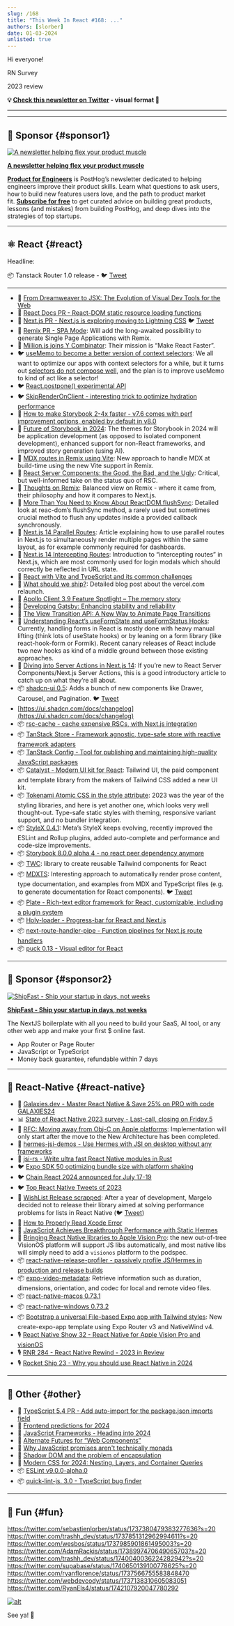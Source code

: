 ```yaml
---
slug: /168
title: "This Week In React #168: ..."
authors: [slorber]
date: 01-03-2024
unlisted: true
---
```


Hi everyone!

RN Survey

2023 review

<!-- truncate -->

**💡 [Check this newsletter on Twitter](https://slo.im/thread) - visual format 🎨**

---


<Support />

---

## 💸 Sponsor {#sponsor1}

[![A newsletter helping flex your product muscle](/emails/issues/168/posthog.png)](https://newsletter.posthog.com/?utm_source=twir&utm_campaign=twir)

**[A newsletter helping flex your product muscle](https://newsletter.posthog.com/?utm_source=twir&utm_campaign=twir)**

[**Product for Engineers**](https://newsletter.posthog.com/?utm_source=twir&utm_campaign=twir) is PostHog’s newsletter dedicated to helping engineers improve their product skills. Learn what questions to ask users, how to build new features users love, and the path to product market fit. [**Subscribe for free**](https://newsletter.posthog.com/?utm_source=twir&utm_campaign=twir) to get curated advice on building great products, lessons (and mistakes) from building PostHog, and deep dives into the strategies of top startups.

---

## ⚛️ React {#react}

Headline:

📦 Tanstack Router 1.0 release - 🐦 [Tweet](https://twitter.com/tannerlinsley/status/1738709130213560497)

---

- 💸 [From Dreamweaver to JSX: The Evolution of Visual Dev Tools for the Web](https://mightymeld.com/blog/browser-dev-tools-understand-code?utm_source=thisweekinreact&utm_medium=newsletter&utm_campaign=link1)
- 👀 [React Docs PR - React-DOM static resource loading functions](https://github.com/reactjs/react.dev/pull/6459)
- 👀 [Next.js PR - Next.js is exploring moving to Lightning CSS](https://github.com/vercel/next.js/pull/58712) 🐦 [Tweet](https://twitter.com/leeerob/status/1740124461683409042)
- 👀 [Remix PR - SPA Mode](https://github.com/remix-run/remix/pull/8338): Will add the long-awaited possibility to generate Single Page Applications with Remix.
- 👀 [Million.js joins Y Combinator](https://twitter.com/aidenybai/status/1737929698221682789): Their mission is “Make React Faster”.
- 🐦 [useMemo to become a better version of context selectors](https://twitter.com/sebastienlorber/status/1741218919732429108): We all want to optimize our apps with context selectors for a while, but it turns out [selectors do not compose well](https://twitter.com/dan_abramov2/status/1741200483862151663), and the plan is to improve useMemo to kind of act like a selector!
- 🐦 [React.postpone() experimental API](https://twitter.com/sebastienlorber/status/1741180119975182770)
- 🐦 [SkipRenderOnClient - interesting trick to optimize hydration performance](https://twitter.com/sebastienlorber/status/1742528219318738955)
- 📜 [How to make Storybook 2-4x faster - v7.6 comes with perf improvement options, enabled by default in v8.0](https://storybook.js.org/blog/optimize-storybook-7-6/)
- 📜 [Future of Storybook in 2024](https://storybook.js.org/blog/future-of-storybook-2024/): The themes for Storybook in 2024 will be application development (as opposed to isolated component development), enhanced support for non-React frameworks, and improved story generation (using AI).
- 📜 [MDX routes in Remix using Vite](https://remix-blog-mdx.fly.dev/): New approach to handle MDX at build-time using the new Vite support in Remix.
- 📜 [React Server Components: the Good, the Bad, and the Ugly](https://www.mayank.co/blog/react-server-components/): Critical, but well-informed take on the status quo of RSC.
- 📜 [Thoughts on Remix](https://www.viget.com/articles/thoughts-on-remix/): Balanced view on Remix - where it came from, their philosophy and how it compares to Next.js.
- 📜 [More Than You Need to Know About ReactDOM.­flushSync](https://julesblom.com/writing/flushsync): Detailed look at reac-dom’s flushSync method, a rarely used but sometimes crucial method to flush any updates inside a provided callback synchronously.
- 📜 [Next.js 14 Parallel Routes](https://www.builder.io/blog/nextjs-14-parallel-routes): Article explaining how to use parallel routes in Next.js to simultaneously render multiple pages within the same layout, as for example commonly required for dashboards.
- 📜 [Next.js 14 Intercepting Routes](https://www.builder.io/blog/nextjs-14-intercepting-routes): Introduction to “intercepting routes” in Next.js, which are most commonly used for login modals which should correctly be reflected in URL state.
- 📜 [React with Vite and TypeScript and its common challenges](https://wanago.io/2023/12/25/react-vite-typescript/)
- 📜 [What should we ship?](https://rauno.me/craft/vercel): Detailed blog post about the vercel.com relaunch.
- 📜 [Apollo Client 3.9 Feature Spotlight – The memory story](https://www.apollographql.com/blog/apollo-3-9-beta-feature-spotlight-the-memory-story)
- 📜 [Developing Gatsby: Enhancing stability and reliability](https://www.netlify.com/blog/developing-gatsby-enhancing-stability-and-reliability/)
- 📜 [The View Transition API: A New Way to Animate Page Transitions](https://marmelab.com/blog/2023/12/21/view-transitions.html)
- 📜 [Understanding React’s useFormState and useFormStatus Hooks](https://blog.logrocket.com/understanding-react-useformstate-useformstatus-hooks/): Currently, handling forms in React is mostly done with heavy manual lifting (think lots of useState hooks) or by leaning on a form library (like react-hook-form or Formik). Recent canary releases of React include two new hooks as kind of a middle ground between those existing approaches.
- 📜 [Diving into Server Actions in Next.js 14](https://blog.logrocket.com/diving-into-server-actions-next-js-14/): If you’re new to React Server Components/Next.js Server Actions, this is a good introductory article to catch up on what they’re all about.
- 📦 [shadcn-ui 0.5](https://github.com/shadcn-ui/ui/releases/tag/shadcn-ui%400.5.0): Adds a bunch of new components like Drawer, Carousel, and Pagination. 🐦 [Tweet](https://twitter.com/shadcn/status/1738283281424982488)
- [https://ui.shadcn.com/docs/changelog](https://ui.shadcn.com/docs/changelog)
- 📦 [rsc-cache - cache expensive RSCs, with Next.js integration](https://github.com/fredkiss3/rsc-cache)
- 📦 [TanStack Store - Framework agnostic, type-safe store with reactive framework adapters](https://tanstack.com/store/latest)
- 📦 [TanStack Config - Tool for publishing and maintaining high-quality JavaScript packages](https://github.com/TanStack/config)
- 📦 [Catalyst - Modern UI kit for React](https://tailwindcss.com/blog/introducing-catalyst): Tailwind UI, the paid component and template library from the makers of Tailwind CSS added a new UI kit.
- 📦 [Tokenami Atomic CSS in the style attribute](https://github.com/tokenami/tokenami): 2023 was the year of the styling libraries, and here is yet another one, which looks very well thought-out. Type-safe static styles with theming, responsive variant support, and no bundler integration.
- 📦 [StyleX 0.4.1](https://stylexjs.com/blog/v0.4.1): Meta’s StyleX keeps evolving, recently improved the ESLint and Rollup plugins, added auto-complete and performance and code-size improvements.
- 📦 [Storybook 8.0.0 alpha 4 - no react peer dependency anymore](https://github.com/storybookjs/storybook/releases/tag/v8.0.0-alpha.4)
- 📦 [TWC](https://react-twc.vercel.app/): library to create reusable Tailwind components for React
- 📦 [MDXTS](https://www.mdxts.dev/): Interesting approach to automatically render prose content, type documentation, and examples from MDX and TypeScript files (e.g. to generate documentation for React components). 🐦 [Tweet](https://twitter.com/souporserious/status/1738878942260699231)
- 📦 [Plate - Rich-text editor framework for React, customizable, including a plugin system](https://platejs.org/)
- 📦 [Holy-loader - Progress-bar for React and Next.js](https://github.com/tomcru/holy-loader)
- 📦 [next-route-handler-pipe - Function pipelines for Next.js route handlers](https://github.com/KolbySisk/next-route-handler-pipe)
- 📦 [puck 0.13 - Visual editor for React](https://github.com/measuredco/puck)

<SubscribeFormEmbed placement="middle" />

---

## 💸 Sponsor {#sponsor2}

[![ShipFast - Ship your startup in days, not weeks](/emails/issues/168/shipfast.jpg)](https://shipfa.st/?via=twir)

**[ShipFast - Ship your startup in days, not weeks](https://shipfa.st/?via=twir)**

The NextJS boilerplate with all you need to build your SaaS, AI tool, or any other web app and make your first $ online fast.

- App Router or Page Router
- JavaScript or TypeScript
- Money back guarantee, refundable within 7 days

---

## 📱 React-Native {#react-native}

- 💸 [Galaxies.dev - Master React Native & Save 25% on PRO with code GALAXIES24](https://galaxies.dev?utm_source=thisweekinreact.com)
- 📊 [State of React Native 2023 survey - Last-call, closing on Friday 5](https://stateofreactnative.com/)
- 👀 [RFC: Moving away from Obj-C on Apple platforms](https://github.com/react-native-community/discussions-and-proposals/pull/747): Implementation will only start after the move to the New Architecture has been completed.
- 👀 [hermes-jsi-demos - Use Hermes with JSI on desktop without any frameworks](https://github.com/tmikov/hermes-jsi-demos)
- 👀 [jsi-rs - Write ultra fast React Native modules in Rust](https://github.com/laptou/jsi-rs/)
- 🐦 [Expo SDK 50 optimizing bundle size with platform shaking](https://twitter.com/Baconbrix/status/1740487401414275120)
- 🐦 [Chain React 2024 announced for July 17-19](https://twitter.com/ChainReactConf/status/1737578373415928100)
- 🐦 [Top React Native Tweets of 2023](https://twitter.com/infinite_red/status/1737890233201623526)
- 📜 [WishList Release scrapped](https://margelo.notion.site/WishList-Summit-b20c24d1f0da4889a0513dfa929be5ed): After a year of development, Margelo decided not to release their library aimed at solving performance problems for lists in React Native (🐦 [Tweet](https://twitter.com/margelo_io/status/1737808611101888601))
- 📜 [How to Properly Read Xcode Error](https://levelup.gitconnected.com/how-to-properly-read-xcode-error-7b979692333d)
- 📜 [JavaScript Achieves Breakthrough Performance with Static Hermes](https://medium.com/@elves.silva.vieira/javascript-achieves-breakthrough-performance-with-static-hermes-6286b0ac8ef7)
- 📜 [Bringing React Native libraries to Apple Vision Pro](https://www.oskarkwasniewski.dev/blog/bringing-react-native-libraries-to-apple-vision-pro): the new out-of-tree VisionOS platform will support JS libs automatically, and most native libs will simply need to add a `visionos` platform to the podspec.
- 📦 [react-native-release-profiler - passively profile JS/Hermes in production and release builds](https://github.com/margelo/react-native-release-profiler)
- 📦 [expo-video-metadata](https://github.com/hirbod/expo-video-metadata): Retrieve information such as duration, dimensions, orientation, and codec for local and remote video files.
- 📦 [react-native-macos 0.73.1](https://www.npmjs.com/package/react-native-macos/v/0.73.1)
- 📦 [react-native-windows 0.73.2](https://github.com/microsoft/react-native-windows/releases/tag/react-native-windows_v0.73.2)
- 📦 [Bootstrap a universal File-based Expo app with Tailwind styles](https://github.com/expo/examples/tree/master/with-router-tailwind): New create-expo-app template using Expo Router v3 and NativeWind v4.
- 🎙 [React Native Show 32 - React Native for Apple Vision Pro and visionOS](https://www.callstack.com/podcasts/react-native-for-apple-vision-pro-and-visionos)
- 🎙️ [RNR 284 - React Native Rewind - 2023 in Review](https://reactnativeradio.com/episodes/rnr-284-react-native-rewind-2023-in-review)
- 🎙️ [Rocket Ship 23 - Why you should use React Native in 2024](https://podcast.galaxies.dev/episodes/023-why-you-should-use-react-native-in-2024)

---

## 🔀 Other {#other}

- 👀 [TypeScript 5.4 PR - Add auto-import for the package.json imports field](https://github.com/microsoft/TypeScript/pull/55015)
- 📜 [Frontend predictions for 2024](https://buttondown.email/whatever_jamie/archive/frontend-predictions-for-2024/)
- 📜 [JavaScript Frameworks - Heading into 2024](https://dev.to/this-is-learning/javascript-frameworks-heading-into-2024-i3l)
- 📜 [Alternate Futures for “Web Components”](https://blog.carlana.net/post/2023/web-component-alternative-futures/)
- 📜 [Why JavaScript promises aren't technically monads](https://rybicki.io/blog/2023/12/23/promises-arent-monads.html)
- 📜 [Shadow DOM and the problem of encapsulation](https://nolanlawson.com/2023/12/30/shadow-dom-and-the-problem-of-encapsulation/)
- 📜 [Modern CSS for 2024: Nesting, Layers, and Container Queries](https://www.builder.io/blog/css-2024-nesting-layers-container-queries)
- 📦 [ESLint v9.0.0-alpha.0](https://eslint.org/blog/2023/12/eslint-v9.0.0-alpha.0-released/)
- 📦 [quick-lint-js. 3.0 - TypeScript bug finder](https://quick-lint-js.com/blog/version-3.0/)

---

## 🤭 Fun {#fun}

https://twitter.com/sebastienlorber/status/1737380479383277636?s=20
https://twitter.com/trashh_dev/status/1737851312962994611?s=20
https://twitter.com/wesbos/status/1737985901861495003?s=20
https://twitter.com/AdamRackis/status/1738997470649065703?s=20
https://twitter.com/trashh_dev/status/1740040036224282942?s=20
https://twitter.com/supabase/status/1740650139100778625?s=20
https://twitter.com/ryanflorence/status/1737566755583848470
https://twitter.com/webdevcody/status/1737138310605083051
https://twitter.com/RyanEls4/status/1742107920047780292

[![alt](/emails/issues/122/meme.jpg)](https://twitter.com/TODOTODOTODOTODOTODOTODOTODOTODOTODOTODO)

See ya! 👋
